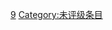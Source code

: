 {{emptycat}}

{{Articles by Quality|topic=三国|project=三国}}

[[Category:各等级三国条目|9]]
[[Category:未评级条目|Category:未评级条目]]